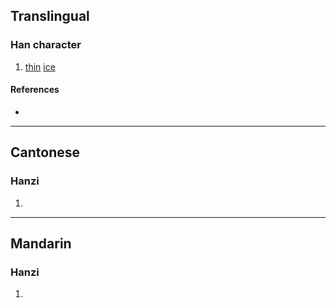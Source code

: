{{character info/new}}
==Translingual==

===Han character===
{{Han char|rn=15|rad=冫|as=09|sn=11|four=|canj=IMJBJ|ids=⿰冫南}}

# [[thin]] [[ice]]

====References====
* {{Han ref|kx=0133.070|hdz=10299.190|uh=34D3|ud=13523}}

----

==Cantonese==

===Hanzi===
{{yue-hanzi|jyut=[[lam5]], [[nam4]]|y=lam5, nam4}}

# {{defn|lang=yue|sort=冫09}}

----

==Mandarin==

===Hanzi===
{{cmn-hanzi|pin=[[nán]] ([[nan2]])|wg=nan<sup>2</sup>}}

# {{defn|lang=cmn|sort=冫09}}